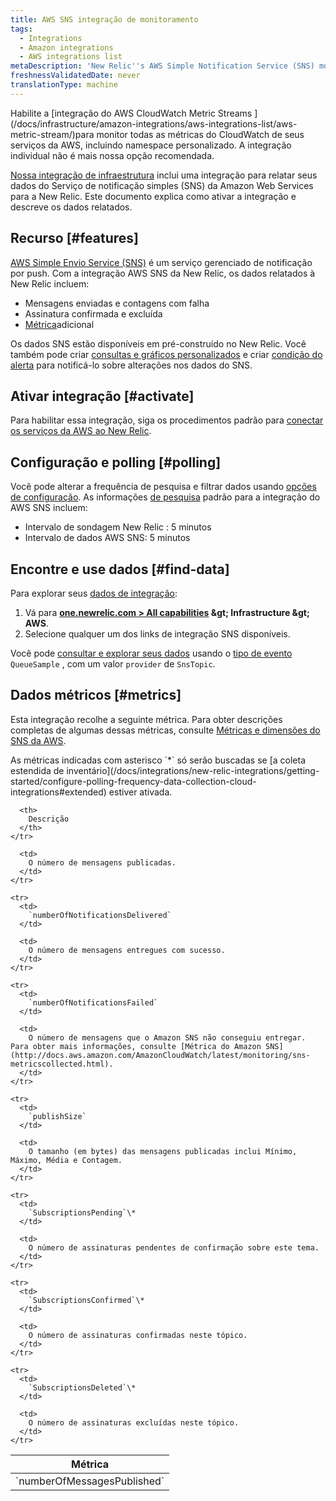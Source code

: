 ```yaml
---
title: AWS SNS integração de monitoramento
tags:
  - Integrations
  - Amazon integrations
  - AWS integrations list
metaDescription: 'New Relic''s AWS Simple Notification Service (SNS) monitoring integration: How to activate it and a description of the data reported.'
freshnessValidatedDate: never
translationType: machine
---
```


<Callout variant="important">
  Habilite a [integração do AWS CloudWatch Metric Streams ](/docs/infrastructure/amazon-integrations/aws-integrations-list/aws-metric-stream/)para monitor todas as métricas do CloudWatch de seus serviços da AWS, incluindo namespace personalizado. A integração individual não é mais nossa opção recomendada.
</Callout>

[Nossa integração de infraestrutura](/docs/infrastructure/introduction-infra-monitoring) inclui uma integração para relatar seus dados do Serviço de notificação simples (SNS) da Amazon Web Services para a New Relic. Este documento explica como ativar a integração e descreve os dados relatados.

## Recurso [#features]

[AWS Simple Envio Service (SNS)](https://aws.amazon.com/sns/) é um serviço gerenciado de notificação por push. Com a integração AWS SNS da New Relic, os dados relatados à New Relic incluem:

* Mensagens enviadas e contagens com falha
* Assinatura confirmada e excluída
* [Métrica](#metrics)adicional

Os dados SNS estão disponíveis em <InlinePopover type="dashboards" />pré-construído no New Relic. Você também pode criar [consultas e gráficos personalizados](/docs/infrastructure/integrations-getting-started/getting-started/use-integration-data-new-relic-insights) e criar [condição do alerta](/docs/infrastructure/new-relic-infrastructure/infrastructure-alert-conditions/infrastructure-alerts-add-edit-or-view-host-alert-information) para notificá-lo sobre alterações nos dados do SNS.

## Ativar integração [#activate]

Para habilitar essa integração, siga os procedimentos padrão para [conectar os serviços da AWS ao New Relic](/docs/infrastructure/infrastructure-integrations/getting-started/connect-aws-integrations-infrastructure).

## Configuração e polling [#polling]

Você pode alterar a frequência de pesquisa e filtrar dados usando [opções de configuração](/docs/integrations/new-relic-integrations/getting-started/configure-polling-frequency-data-collection-cloud-integrations). As informações [de pesquisa](/docs/infrastructure/amazon-integrations/aws-integrations-list/aws-polling-intervals-infrastructure-integrations) padrão para a integração do AWS SNS incluem:

* Intervalo de sondagem New Relic : 5 minutos
* Intervalo de dados AWS SNS: 5 minutos

## Encontre e use dados [#find-data]

Para explorar seus [dados de integração](/docs/infrastructure/integrations/find-use-infrastructure-integration-data):

1. Vá para <DNT>**[one.newrelic.com &gt; All capabilities](https://one.newrelic.com/all-capabilities) &amp;gt; Infrastructure &amp;gt; AWS**</DNT>.
2. Selecione qualquer um dos links de integração SNS disponíveis.

Você pode [consultar e explorar seus dados](/docs/using-new-relic/data/understand-data/query-new-relic-data) usando o [tipo de evento](/docs/data-apis/understand-data/new-relic-data-types/#event-data) `QueueSample` , com um valor `provider` de `SnsTopic`.

## Dados métricos [#metrics]

Esta integração recolhe a seguinte métrica. Para obter descrições completas de algumas dessas métricas, consulte [Métricas e dimensões do SNS da AWS](http://docs.aws.amazon.com/AmazonCloudWatch/latest/monitoring/sns-metricscollected.html).

<Callout variant="tip">
  As métricas indicadas com asterisco `*` só serão buscadas se [a coleta estendida de inventário](/docs/integrations/new-relic-integrations/getting-started/configure-polling-frequency-data-collection-cloud-integrations#extended) estiver ativada.
</Callout>

<table>
  <thead>
    <tr>
      <th width={385}>
        Métrica
      </th>

      <th>
        Descrição
      </th>
    </tr>
  </thead>

  <tbody>
    <tr>
      <td>
        `numberOfMessagesPublished`
      </td>

      <td>
        O número de mensagens publicadas.
      </td>
    </tr>

    <tr>
      <td>
        `numberOfNotificationsDelivered`
      </td>

      <td>
        O número de mensagens entregues com sucesso.
      </td>
    </tr>

    <tr>
      <td>
        `numberOfNotificationsFailed`
      </td>

      <td>
        O número de mensagens que o Amazon SNS não conseguiu entregar. Para obter mais informações, consulte [Métrica do Amazon SNS](http://docs.aws.amazon.com/AmazonCloudWatch/latest/monitoring/sns-metricscollected.html).
      </td>
    </tr>

    <tr>
      <td>
        `publishSize`
      </td>

      <td>
        O tamanho (em bytes) das mensagens publicadas inclui Mínimo, Máximo, Média e Contagem.
      </td>
    </tr>

    <tr>
      <td>
        `SubscriptionsPending`\*
      </td>

      <td>
        O número de assinaturas pendentes de confirmação sobre este tema.
      </td>
    </tr>

    <tr>
      <td>
        `SubscriptionsConfirmed`\*
      </td>

      <td>
        O número de assinaturas confirmadas neste tópico.
      </td>
    </tr>

    <tr>
      <td>
        `SubscriptionsDeleted`\*
      </td>

      <td>
        O número de assinaturas excluídas neste tópico.
      </td>
    </tr>
  </tbody>
</table>